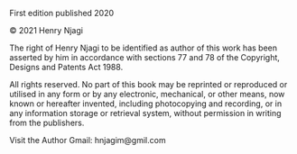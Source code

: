 First edition published 2020

© 2021 Henry Njagi

The right of Henry Njagi to be identified as author of this work has been asserted by him in accordance with sections 77 and 78 of the Copyright, Designs and Patents Act 1988.

All rights reserved. No part of this book may be reprinted or reproduced or utilised in any form or by any electronic, mechanical, or other means, now known or hereafter invented, including photocopying and recording, or in any information storage or retrieval system, without permission in writing from the publishers.



Visit the Author Gmail: hnjagim@gmil.com

